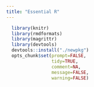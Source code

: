 ```yaml
---
title: "Essential R"
---
```


```r
  library(knitr)
  library(rmdformats)  
  library(magrittr)
  library(devtools)
  devtools::install("./newpkg")    
  opts_chunk$set(prompt=FALSE,
                 tidy=TRUE,
                 comment=NA,
                 message=FALSE,
                 warning=FALSE)
```

